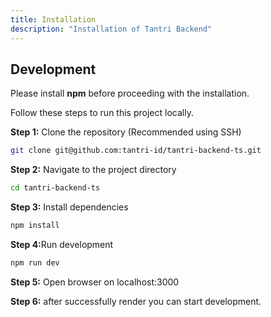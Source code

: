 ```yaml
---
title: Installation
description: "Installation of Tantri Backend"
---
```


## Development

<Callout title="Prerequisite">
  Please install <b>npm</b>
  before proceeding with the installation.
</Callout>

Follow these steps to run this project locally.

<b>Step 1:</b> Clone the repository (Recommended using SSH)

```bash
git clone git@github.com:tantri-id/tantri-backend-ts.git
```

<b>Step 2:</b> Navigate to the project directory

```bash
cd tantri-backend-ts
```

<b>Step 3:</b> Install dependencies

```bash
npm install
```

<b>Step 4:</b>Run development

```bash
npm run dev
```

<b>Step 5:</b> Open browser on localhost:3000

<b>Step 6:</b> after successfully render you can start development.

